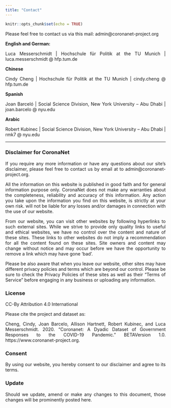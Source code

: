 ```yaml
---
title: "Contact"
---
```

```r
knitr::opts_chunk$set(echo = TRUE)
```

<div style="text-align: justify"> 

Please feel free to contact us via this mail: admin@coronanet-project.org

**English and German:**

Luca Messerschmidt | Hochschule für Politik at the TU Munich | luca.messerschmidt @ hfp.tum.de 

**Chinese**

Cindy Cheng | Hochschule für Politik at the TU Munich | cindy.cheng @ hfp.tum.de 

**Spanish**

Joan Barceló | Social Science Division, New York University – Abu Dhabi | joan.barcelo @ nyu.edu

**Arabic** 

Robert Kubinec | Social Science Division, New York University – Abu Dhabi | rmk7 @ nyu.edu


***

### Disclaimer for CoronaNet {-}

If you require any more information or have any questions about our site's disclaimer, please feel free to contact us by email at to admin@coronanet-project.org.

All the information on this website is published in good faith and for general information purpose only. CoronaNet does not make any warranties about the completeness, reliability and accuracy of this information. Any action you take upon the information you find on this website, is strictly at your own risk. will not be liable for any losses and/or damages in connection with the use of our website.

From our website, you can visit other websites by following hyperlinks to such external sites. While we strive to provide only quality links to useful and ethical websites, we have no control over the content and nature of these sites. These links to other websites do not imply a recommendation for all the content found on these sites. Site owners and content may change without notice and may occur before we have the opportunity to remove a link which may have gone ‘bad'.

Please be also aware that when you leave our website, other sites may have different privacy policies and terms which are beyond our control. Please be sure to check the Privacy Policies of these sites as well as their "Terms of Service" before engaging in any business or uploading any information.

### License {-}

CC-By Attribution 4.0 International

Please cite the project and dataset as:

Cheng, Cindy, Joan Barcelo, Allison Hartnett, Robert Kubinec, and Luca Messerschmidt. 2020. “Coronanet: A Dyadic Dataset of Government Responses to the COVID-19 Pandemic.” BETAVersion 1.0. https://www.coronanet-project.org.

### Consent {-}

By using our website, you hereby consent to our disclaimer and agree to its terms.

### Update {-}

Should we update, amend or make any changes to this document, those changes will be prominently posted here.

</div>